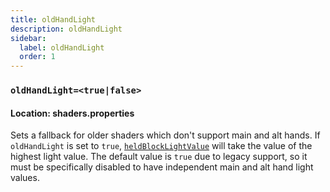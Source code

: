 ```yaml
---
title: oldHandLight
description: oldHandLight
sidebar:
  label: oldHandLight
  order: 1
---
```


### `oldHandLight=<true|false>`

#### Location: shaders.properties

Sets a fallback for older shaders which don't support main and alt hands. If `oldHandLight` is set to `true`, [`heldBlockLightValue`](/reference/uniforms/general/heldblocklightvalue) will take the value of the highest light value. The default value is `true` due to legacy support, so it must be specifically disabled to have independent main and alt hand light values.